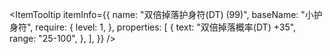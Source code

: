 
<ItemTooltip
  itemInfo={{
    name: "双倍掉落护身符(DT) (99)",
    baseName: "小护身符",
    require: {
      level: 1,
    },
    properties: [
      {
        text: "双倍掉落概率(DT) +35",
        range: "25-100",
      },
    ],
  }}
/>
